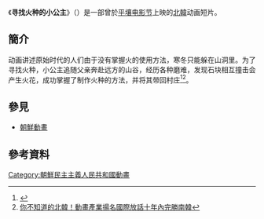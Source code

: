 {{lead section|time=2015-02-28T22:06:55+00:00}}
{{expand|time=2015-02-28T14:09:09+00:00}}
{{noteTA
|G1=Country
|1=zh:北朝鮮; zh-cn:朝鲜; zh-tw:北韓; zh-hk:北韓; zh-sg:朝鲜;
}}
《'''寻找火种的小公主'''》（{{kor|名=北|k=찾기 불씨 공주님|漢=찾기 불씨 公主님}}）是一部曾於[[平壤电影节|平壤电影节]]上映的[[北韓|北韓]]动画短片。

==簡介==
动画讲述原始时代的人们由于没有掌握火的使用方法，寒冬只能躲在山洞里。为了寻找火种，小公主追随父亲奔赴远方的山谷，经历各种磨难，发现石块相互撞击会产生火花，成功掌握了制作火种的方法，并将其带回村庄<ref>{{Cite web |url=http://m.news.cntv.cn/2015/03/08/ARTI1425794096896687.shtml |title=韩媒：朝鲜动画制作达到国际水平 |access-date=2018-12-10 |archive-date=2019-09-15 |archive-url=https://web.archive.org/web/20190915040044/http://m.news.cntv.cn/2015/03/08/ARTI1425794096896687.shtml |dead-url=no }}</ref><ref>[https://www.setn.com/News.aspx?NewsID=110744 你不知道的北韓！動畫產業揚名國際放話十年內完勝南韓]</ref>。

==參見==
*[[朝鮮動畫|朝鮮動畫]]

==參考資料==
{{reflist}}

[[Category:朝鮮民主主義人民共和國動畫|Category:朝鮮民主主義人民共和國動畫]]